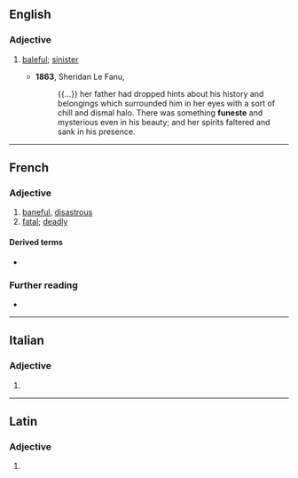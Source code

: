 ==English==

===Adjective===
{{en-adj}}

# {{lb|en|literary}} [[baleful]]; [[sinister]]
#* '''1863''', Sheridan Le Fanu, ''{{w|The House by the Churchyard}}''
#*: {{...}} her father had dropped hints about his history and belongings which surrounded him in her eyes with a sort of chill and dismal halo. There was something '''funeste''' and mysterious even in his beauty; and her spirits faltered and sank in his presence.

----

==French==

===Adjective===
{{fr-adj}}

# [[baneful]], [[disastrous]] {{gloss|causing disaster}}
# [[fatal]]; [[deadly]]

====Derived terms====
* {{l|fr|funestement}}

===Further reading===
* {{R:TLFi}}

----

==Italian==

===Adjective===
{{head|it|adjective form}}

# {{feminine plural of|funesto|lang=it}}

----

==Latin==

===Adjective===
{{la-adj-form|fūneste}}

# {{inflection of|fūnestus||voc|m|s|lang=la}}